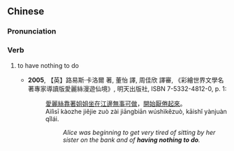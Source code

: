 {{also|无事可做}}
==Chinese==
{{zh-forms|s=无事可做}}

===Pronunciation===
{{zh-pron
|m=wúshìkězuò
|cat=v
}}

===Verb===
{{zh-verb}}

# {{lb|zh|idiomatic}} to have nothing to do
#* '''2005''', 【英】路易斯·卡洛爾 著, 董怡 譯, 周佳欣 譯審, 《彩繪世界文學名著專家導讀版愛麗絲漫遊仙境》, 明天出版社, ISBN 7-5332-4812-0, p. 1:
#*: [[愛麗絲]][[靠著]][[姐姐]][[坐]][[在]][[江邊]][[無事可做]]，[[開始]][[厭倦]][[起來]]。
#*: Aìlìsī kàozhe jiějie zuò zài jiāngbiān wúshìkězuò, kāishǐ yànjuàn qǐlái.
#*:: ''Alice was beginning to get very tired of sitting by her sister on the bank and of '''having nothing to do'''.''